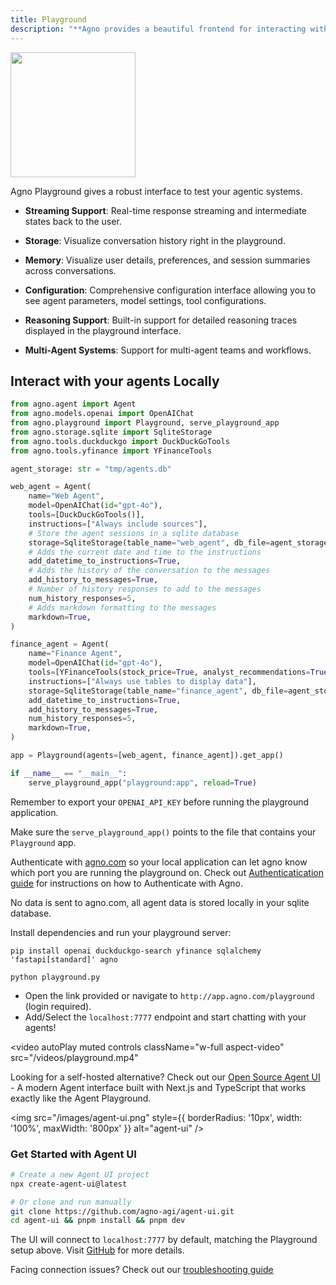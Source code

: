 ```yaml
---
title: Playground
description: "**Agno provides a beautiful frontend for interacting with your agentic systems.**"
---
```



<Frame caption="Agno Platform - Playground">
  <img
    height="200"
    src="/images/agent_playground.png"
    style={{ borderRadius: '8px' }}
  />
</Frame>


Agno Playground gives a robust interface to test your agentic systems.

- **Streaming Support**: Real-time response streaming and intermediate states back to the user.

- **Storage**: Visualize conversation history right in the playground. [<Icon icon="arrow-up-right-from-square" size={14} />](/storage/introduction)

- **Memory**: Visualize user details, preferences, and session summaries across conversations. [<Icon icon="arrow-up-right-from-square" size={14} />](/memory/introduction)

- **Configuration**: Comprehensive configuration interface allowing you to see agent parameters, model settings, tool configurations. 

- **Reasoning Support**: Built-in support for detailed reasoning traces displayed in the playground interface. [<Icon icon="arrow-up-right-from-square" size={14} />](/reasoning/introduction)

- **Multi-Agent Systems**: Support for multi-agent teams and workflows. [<Icon icon="arrow-up-right-from-square" size={14} />](/teams/introduction)






## Interact with your agents Locally

<Steps>

<Step title="Create a file with sample code">



```python playground.py
from agno.agent import Agent
from agno.models.openai import OpenAIChat
from agno.playground import Playground, serve_playground_app
from agno.storage.sqlite import SqliteStorage
from agno.tools.duckduckgo import DuckDuckGoTools
from agno.tools.yfinance import YFinanceTools

agent_storage: str = "tmp/agents.db"

web_agent = Agent(
    name="Web Agent",
    model=OpenAIChat(id="gpt-4o"),
    tools=[DuckDuckGoTools()],
    instructions=["Always include sources"],
    # Store the agent sessions in a sqlite database
    storage=SqliteStorage(table_name="web_agent", db_file=agent_storage),
    # Adds the current date and time to the instructions
    add_datetime_to_instructions=True,
    # Adds the history of the conversation to the messages
    add_history_to_messages=True,
    # Number of history responses to add to the messages
    num_history_responses=5,
    # Adds markdown formatting to the messages
    markdown=True,
)

finance_agent = Agent(
    name="Finance Agent",
    model=OpenAIChat(id="gpt-4o"),
    tools=[YFinanceTools(stock_price=True, analyst_recommendations=True, company_info=True, company_news=True)],
    instructions=["Always use tables to display data"],
    storage=SqliteStorage(table_name="finance_agent", db_file=agent_storage),
    add_datetime_to_instructions=True,
    add_history_to_messages=True,
    num_history_responses=5,
    markdown=True,
)

app = Playground(agents=[web_agent, finance_agent]).get_app()

if __name__ == "__main__":
    serve_playground_app("playground:app", reload=True)
```

Remember to export your `OPENAI_API_KEY` before running the playground application.

<Tip>Make sure the `serve_playground_app()` points to the file that contains your `Playground` app.</Tip>

</Step>

<Step title="Authenticate with Agno">

Authenticate with [agno.com](https://app.agno.com) so your local application can let agno know which port you are running the playground on.
Check out [Authenticatication guide](how-to/authentication) for instructions on how to Authenticate with Agno.

<Note>
No data is sent to agno.com, all agent data is stored locally in your sqlite database.
</Note>



</Step>

<Step title="Run the Playground Server">

Install dependencies and run your playground server:

```shell
pip install openai duckduckgo-search yfinance sqlalchemy 'fastapi[standard]' agno

python playground.py
```

</Step>

<Step title="View the Playground">

- Open the link provided or navigate to `http://app.agno.com/playground` (login required).
- Add/Select the `localhost:7777` endpoint and start chatting with your agents!

<video
  autoPlay
  muted
  controls
  className="w-full aspect-video"
  src="/videos/playground.mp4"
></video>

</Step>

</Steps>
<Accordion title="Looking for a self-hosted alternative?">

Looking for a self-hosted alternative? Check out our [Open Source Agent UI](https://github.com/agno-agi/agent-ui) - A modern Agent interface built with Next.js and TypeScript that works exactly like the Agent Playground.

<img
  src="/images/agent-ui.png"
  style={{ borderRadius: '10px', width: '100%', maxWidth: '800px' }}
  alt="agent-ui"
/>

### Get Started with Agent UI

```bash
# Create a new Agent UI project
npx create-agent-ui@latest

# Or clone and run manually
git clone https://github.com/agno-agi/agent-ui.git
cd agent-ui && pnpm install && pnpm dev
```

The UI will connect to `localhost:7777` by default, matching the Playground setup above. Visit [GitHub](https://github.com/agno-agi/agent-ui) for more details.

</Accordion>

<Info>Facing connection issues? Check out our [troubleshooting guide](/faq/playground-connection)</Info>
